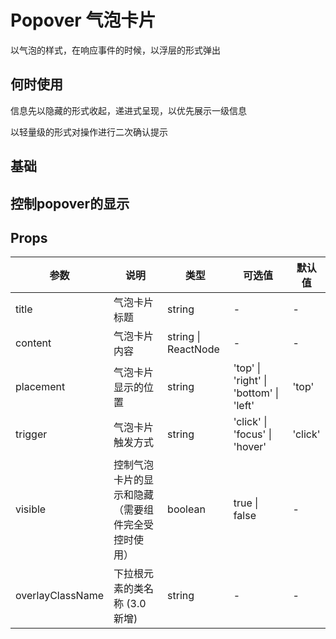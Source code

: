 # Popover 气泡卡片

以气泡的样式，在响应事件的时候，以浮层的形式弹出

## 何时使用

信息先以隐藏的形式收起，递进式呈现，以优先展示一级信息

以轻量级的形式对操作进行二次确认提示

## 基础


<DemoBase /> 

## 控制popover的显示


<DemoMix /> 

## Props

| 参数      | 说明                                               | 类型                | 可选值                                 | 默认值  |
| --------- | -------------------------------------------------- | ------------------- | -------------------------------------- | ------- |
| title     | 气泡卡片标题                                       | string              | -                                      | -       |
| content   | 气泡卡片内容                                       | string \| ReactNode | -                                      | -       |
| placement | 气泡卡片显示的位置                                 | string              | 'top' \| 'right' \| 'bottom' \| 'left' | 'top'   |
| trigger   | 气泡卡片触发方式                                   | string              | 'click' \| 'focus' \| 'hover'          | 'click' |
| visible   | 控制气泡卡片的显示和隐藏（需要组件完全受控时使用） | boolean             | true \| false                          | -       |
| overlayClassName    | 下拉根元素的类名称 (3.0 新增)                                                                            | string                                                              | -                                            | -                                                                     |
